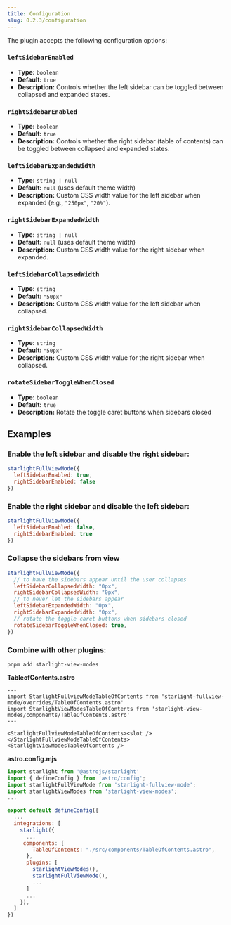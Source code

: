 ```yaml
---
title: Configuration
slug: 0.2.3/configuration
---
```


The plugin accepts the following configuration options:

### `leftSidebarEnabled`

* **Type:** `boolean`
* **Default:** `true`
* **Description:** Controls whether the left sidebar can be toggled between collapsed and expanded states.

### `rightSidebarEnabled`

* **Type:** `boolean`
* **Default:** `true`
* **Description:** Controls whether the right sidebar (table of contents) can be toggled between collapsed and expanded states.

### `leftSidebarExpandedWidth`

* **Type:** `string | null`
* **Default:** `null` (uses default theme width)
* **Description:** Custom CSS width value for the left sidebar when expanded (e.g., `"250px"`, `"20%"`).

### `rightSidebarExpandedWidth`

* **Type:** `string | null`
* **Default:** `null` (uses default theme width)
* **Description:** Custom CSS width value for the right sidebar when expanded.

### `leftSidebarCollapsedWidth`

* **Type:** `string`
* **Default:** `"50px"`
* **Description:** Custom CSS width value for the left sidebar when collapsed.

### `rightSidebarCollapsedWidth`

* **Type:** `string`
* **Default:** `"50px"`
* **Description:** Custom CSS width value for the right sidebar when collapsed.

### `rotateSidebarToggleWhenClosed`

* **Type:** `boolean`
* **Default:** `true`
* **Description:** Rotate the toggle caret buttons when sidebars closed

## Examples

### Enable the left sidebar and disable the right sidebar:

```js
starlightFullViewMode({
  leftSidebarEnabled: true,
  rightSidebarEnabled: false
})
```

### Enable the right sidebar and disable the left sidebar:

```js
starlightFullViewMode({
  leftSidebarEnabled: false,
  rightSidebarEnabled: true
})
```

### Collapse the sidebars from view

```js
starlightFullViewMode({
  // to have the sidebars appear until the user collapses
  leftSidebarCollapsedWidth: "0px",
  rightSidebarCollapsedWidth: "0px",
  // to never let the sidebars appear
  leftSidebarExpandedWidth: "0px",
  rightSidebarExpandedWidth: "0px",
  // rotate the toggle caret buttons when sidebars closed
  rotateSidebarToggleWhenClosed: true,
})

```

### Combine with other plugins:

```
pnpm add starlight-view-modes
```

**TableofContents.astro**

```astro
---
import StarlightFullviewModeTableOfContents from 'starlight-fullview-mode/overrides/TableOfContents.astro'
import StarlightViewModesTableOfContents from 'starlight-view-modes/components/TableOfContents.astro'
---

<StarlightFullviewModeTableOfContents><slot /></StarlightFullviewModeTableOfContents>
<StarlightViewModesTableOfContents />
```

**astro.config.mjs**

```js
import starlight from '@astrojs/starlight'
import { defineConfig } from 'astro/config';
import starlightFullViewMode from 'starlight-fullview-mode';
import starlightViewModes from 'starlight-view-modes';
...

export default defineConfig({
  ...
  integrations: [
    starlight({
      ...
     components: {
        TableOfContents: "./src/components/TableOfContents.astro",
      },
      plugins: [
        starlightViewModes(),
        starlightFullViewMode(),
        ...
      ]
      ...
    }),
  ]
})

```
